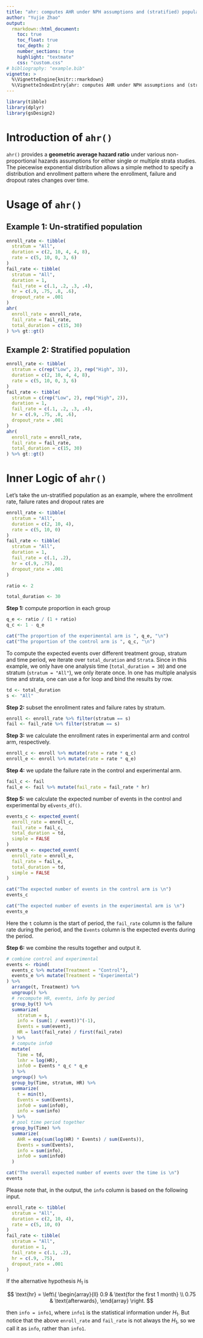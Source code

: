 ```yaml
---
title: "ahr: computes AHR under NPH assumptions and (stratified) populations"
author: "Yujie Zhao"
output:
  rmarkdown::html_document:
    toc: true
    toc_float: true
    toc_depth: 2
    number_sections: true
    highlight: "textmate"
    css: "custom.css"
# bibliography: "example.bib"
vignette: >
  %\VignetteEngine{knitr::rmarkdown}
  %\VignetteIndexEntry{ahr: computes AHR under NPH assumptions and (stratified) populations}
---
```


```r
library(tibble)
library(dplyr)
library(gsDesign2)
```

# Introduction of `ahr()`

`ahr()` provides a **geometric average hazard ratio** under various non-proportional hazards assumptions for either single or multiple strata studies.
The piecewise exponential distribution allows a simple method to specify a distribution and enrollment pattern where the enrollment, failure and dropout rates changes over time.

# Usage of `ahr()`

## Example 1: Un-stratified population

```r
enroll_rate <- tibble(
  stratum = "All",
  duration = c(2, 10, 4, 4, 8),
  rate = c(5, 10, 0, 3, 6)
)
fail_rate <- tibble(
  stratum = "All",
  duration = 1,
  fail_rate = c(.1, .2, .3, .4),
  hr = c(.9, .75, .8, .6),
  dropout_rate = .001
)
ahr(
  enroll_rate = enroll_rate,
  fail_rate = fail_rate,
  total_duration = c(15, 30)
) %>% gt::gt()
```

## Example 2: Stratified population

```r
enroll_rate <- tibble(
  stratum = c(rep("Low", 2), rep("High", 3)),
  duration = c(2, 10, 4, 4, 8),
  rate = c(5, 10, 0, 3, 6)
)
fail_rate <- tibble(
  stratum = c(rep("Low", 2), rep("High", 2)),
  duration = 1,
  fail_rate = c(.1, .2, .3, .4),
  hr = c(.9, .75, .8, .6),
  dropout_rate = .001
)
ahr(
  enroll_rate = enroll_rate,
  fail_rate = fail_rate,
  total_duration = c(15, 30)
) %>% gt::gt()
```

# Inner Logic of `ahr()`

Let's take the un-stratified population as an example, where the enrollment rate, failure rates and dropout rates are

```r
enroll_rate <- tibble(
  stratum = "All",
  duration = c(2, 10, 4),
  rate = c(5, 10, 0)
)
fail_rate <- tibble(
  stratum = "All",
  duration = 1,
  fail_rate = c(.1, .2),
  hr = c(.9, .75),
  dropout_rate = .001
)

ratio <- 2

total_duration <- 30
```

**Step 1:** compute proportion in each group

```r
q_e <- ratio / (1 + ratio)
q_c <- 1 - q_e
```

```r
cat("The proportion of the experimental arm is ", q_e, "\n")
cat("The proportion of the control arm is ", q_c, "\n")
```

To compute the expected events over different treatment group, stratum and time period, we iterate over `total_duration` and `Strata`.
Since in this example, we only have one analysis time (`total_duration = 30`) and one stratum (`stratum = "All"`), we only iterate once.
In one has multiple analysis time and strata, one can use a for loop and bind the results by row.

```r
td <- total_duration
s <- "All"
```

**Step 2:** subset the enrollment rates and failure rates by stratum.

```r
enroll <- enroll_rate %>% filter(stratum == s)
fail <- fail_rate %>% filter(stratum == s)
```

**Step 3:** we calculate the enrollment rates in experimental arm and control arm, respectively.

```r
enroll_c <- enroll %>% mutate(rate = rate * q_c)
enroll_e <- enroll %>% mutate(rate = rate * q_e)
```

**Step 4:** we update the failure rate in the control and experimental arm.

```r
fail_c <- fail
fail_e <- fail %>% mutate(fail_rate = fail_rate * hr)
```

**Step 5:** we calculate the expected number of events in the control and experimental by `eEvents_df()`.

```r
events_c <- expected_event(
  enroll_rate = enroll_c,
  fail_rate = fail_c,
  total_duration = td,
  simple = FALSE
)
events_e <- expected_event(
  enroll_rate = enroll_e,
  fail_rate = fail_e,
  total_duration = td,
  simple = FALSE
)
```

```r
cat("The expected number of events in the control arm is \n")
events_c

cat("The expected number of events in the experimental arm is \n")
events_e
```

Here the `t` column is the start of period, the `fail_rate` column is the failure rate during the period, and the `Events` column is the  expected events during the period.

**Step 6:** we combine the results together and output it.

```r
# combine control and experimental
events <- rbind(
  events_c %>% mutate(Treatment = "Control"),
  events_e %>% mutate(Treatment = "Experimental")
) %>%
  arrange(t, Treatment) %>%
  ungroup() %>%
  # recompute HR, events, info by period
  group_by(t) %>%
  summarize(
    stratum = s,
    info = (sum(1 / event))^(-1),
    Events = sum(event),
    HR = last(fail_rate) / first(fail_rate)
  ) %>%
  # compute info0
  mutate(
    Time = td,
    lnhr = log(HR),
    info0 = Events * q_c * q_e
  ) %>%
  ungroup() %>%
  group_by(Time, stratum, HR) %>%
  summarize(
    t = min(t),
    Events = sum(Events),
    info0 = sum(info0),
    info = sum(info)
  ) %>%
  # pool time period together
  group_by(Time) %>%
  summarize(
    AHR = exp(sum(log(HR) * Events) / sum(Events)),
    Events = sum(Events),
    info = sum(info),
    info0 = sum(info0)
  )
```

```r
cat("The overall expected number of events over the time is \n")
events
```

Please note that, in the output, the `info` column is based on the following input.

```r
enroll_rate <- tibble(
  stratum = "All",
  duration = c(2, 10, 4),
  rate = c(5, 10, 0)
)
fail_rate <- tibble(
  stratum = "All",
  duration = 1,
  fail_rate = c(.1, .2),
  hr = c(.9, .75),
  dropout_rate = .001
)
```

If the alternative hypothesis $H_1$ is

$$
  \text{hr}
  =
  \left\{
  \begin{array}{ll}
    0.9  & \text{for the first 1 month} \\
    0.75 & \text{afterwards},
  \end{array}
  \right.
$$

then `info = info1`, where `info1` is the statistical information under $H_1$.
But notice that the above `enroll_rate` and `fail_rate` is not always the $H_1$,
so we call it as `info`, rather than `info1`.

